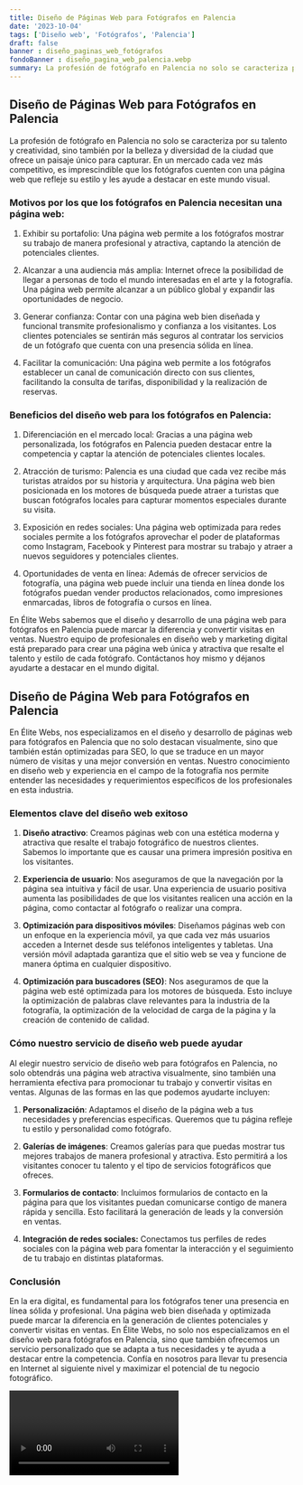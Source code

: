 ```yaml
---
title: Diseño de Páginas Web para Fotógrafos en Palencia
date: '2023-10-04'
tags: ['Diseño web', 'Fotógrafos', 'Palencia']
draft: false
banner : diseño_paginas_web_fotógrafos
fondoBanner : diseño_pagina_web_palencia.webp
summary: La profesión de fotógrafo en Palencia no solo se caracteriza por su talento y creatividad, sino también por la belleza y diversidad de la ciudad que ofrece un paisaje único para capturar. En un mercado cada vez más competitivo, es imprescindible que los fotógrafos cuenten con una página web que refleje su estilo y les ayude a destacar en este mundo visual.
---
```


## Diseño de Páginas Web para Fotógrafos en Palencia

La profesión de fotógrafo en Palencia no solo se caracteriza por su talento y creatividad, sino también por la belleza y diversidad de la ciudad que ofrece un paisaje único para capturar. En un mercado cada vez más competitivo, es imprescindible que los fotógrafos cuenten con una página web que refleje su estilo y les ayude a destacar en este mundo visual.

### Motivos por los que los fotógrafos en Palencia necesitan una página web:

1. Exhibir su portafolio: Una página web permite a los fotógrafos mostrar su trabajo de manera profesional y atractiva, captando la atención de potenciales clientes.

2. Alcanzar a una audiencia más amplia: Internet ofrece la posibilidad de llegar a personas de todo el mundo interesadas en el arte y la fotografía. Una página web permite alcanzar a un público global y expandir las oportunidades de negocio.

3. Generar confianza: Contar con una página web bien diseñada y funcional transmite profesionalismo y confianza a los visitantes. Los clientes potenciales se sentirán más seguros al contratar los servicios de un fotógrafo que cuenta con una presencia sólida en línea.

4. Facilitar la comunicación: Una página web permite a los fotógrafos establecer un canal de comunicación directo con sus clientes, facilitando la consulta de tarifas, disponibilidad y la realización de reservas.

### Beneficios del diseño web para los fotógrafos en Palencia:

1. Diferenciación en el mercado local: Gracias a una página web personalizada, los fotógrafos en Palencia pueden destacar entre la competencia y captar la atención de potenciales clientes locales.

2. Atracción de turismo: Palencia es una ciudad que cada vez recibe más turistas atraídos por su historia y arquitectura. Una página web bien posicionada en los motores de búsqueda puede atraer a turistas que buscan fotógrafos locales para capturar momentos especiales durante su visita.

3. Exposición en redes sociales: Una página web optimizada para redes sociales permite a los fotógrafos aprovechar el poder de plataformas como Instagram, Facebook y Pinterest para mostrar su trabajo y atraer a nuevos seguidores y potenciales clientes.

4. Oportunidades de venta en línea: Además de ofrecer servicios de fotografía, una página web puede incluir una tienda en línea donde los fotógrafos puedan vender productos relacionados, como impresiones enmarcadas, libros de fotografía o cursos en línea.

En Élite Webs sabemos que el diseño y desarrollo de una página web para fotógrafos en Palencia puede marcar la diferencia y convertir visitas en ventas. Nuestro equipo de profesionales en diseño web y marketing digital está preparado para crear una página web única y atractiva que resalte el talento y estilo de cada fotógrafo. Contáctanos hoy mismo y déjanos ayudarte a destacar en el mundo digital.

<GifSeo />

<Cta />

## Diseño de Página Web para Fotógrafos en Palencia

En Élite Webs, nos especializamos en el diseño y desarrollo de páginas web para fotógrafos en Palencia que no solo destacan visualmente, sino que también están optimizadas para SEO, lo que se traduce en un mayor número de visitas y una mejor conversión en ventas. Nuestro conocimiento en diseño web y experiencia en el campo de la fotografía nos permite entender las necesidades y requerimientos específicos de los profesionales en esta industria.

### Elementos clave del diseño web exitoso

1. **Diseño atractivo**: Creamos páginas web con una estética moderna y atractiva que resalte el trabajo fotográfico de nuestros clientes. Sabemos lo importante que es causar una primera impresión positiva en los visitantes.

2. **Experiencia de usuario**: Nos aseguramos de que la navegación por la página sea intuitiva y fácil de usar. Una experiencia de usuario positiva aumenta las posibilidades de que los visitantes realicen una acción en la página, como contactar al fotógrafo o realizar una compra.

3. **Optimización para dispositivos móviles**: Diseñamos páginas web con un enfoque en la experiencia móvil, ya que cada vez más usuarios acceden a Internet desde sus teléfonos inteligentes y tabletas. Una versión móvil adaptada garantiza que el sitio web se vea y funcione de manera óptima en cualquier dispositivo.

4. **Optimización para buscadores (SEO)**: Nos aseguramos de que la página web esté optimizada para los motores de búsqueda. Esto incluye la optimización de palabras clave relevantes para la industria de la fotografía, la optimización de la velocidad de carga de la página y la creación de contenido de calidad.

### Cómo nuestro servicio de diseño web puede ayudar

Al elegir nuestro servicio de diseño web para fotógrafos en Palencia, no solo obtendrás una página web atractiva visualmente, sino también una herramienta efectiva para promocionar tu trabajo y convertir visitas en ventas. Algunas de las formas en las que podemos ayudarte incluyen:

1. **Personalización**: Adaptamos el diseño de la página web a tus necesidades y preferencias específicas. Queremos que tu página refleje tu estilo y personalidad como fotógrafo.

2. **Galerías de imágenes**: Creamos galerías para que puedas mostrar tus mejores trabajos de manera profesional y atractiva. Esto permitirá a los visitantes conocer tu talento y el tipo de servicios fotográficos que ofreces.

3. **Formularios de contacto**: Incluimos formularios de contacto en la página para que los visitantes puedan comunicarse contigo de manera rápida y sencilla. Esto facilitará la generación de leads y la conversión en ventas.

4. **Integración de redes sociales:** Conectamos tus perfiles de redes sociales con la página web para fomentar la interacción y el seguimiento de tu trabajo en distintas plataformas.

### Conclusión

En la era digital, es fundamental para los fotógrafos tener una presencia en línea sólida y profesional. Una página web bien diseñada y optimizada puede marcar la diferencia en la generación de clientes potenciales y convertir visitas en ventas. En Élite Webs, no solo nos especializamos en el diseño web para fotógrafos en Palencia, sino que también ofrecemos un servicio personalizado que se adapta a tus necesidades y te ayuda a destacar entre la competencia. Confía en nosotros para llevar tu presencia en Internet al siguiente nivel y maximizar el potencial de tu negocio fotográfico.

<Video />

<CtaBot job='Fotógrafos' city='Palencia'/>

<Gmaps query='Palencia+españa+maps' />